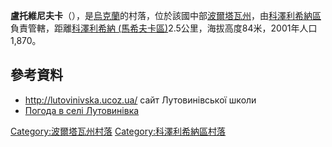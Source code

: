 {{coord|49|14|11|N|33|54|9|E|scale:100000_region:UA|display=title}}

'''盧托維尼夫卡'''（{{lang-uk|Лутовинівка}}），是[[烏克蘭|烏克蘭]]的村落，位於該國中部[[波爾塔瓦州|波爾塔瓦州]]，由[[科澤利希納區|科澤利希納區]]負責管轄，距離[[科澤利希納|科澤利希納 (馬希夫卡區)]]2.5公里，海拔高度84米，2001年人口1,870。

==參考資料==
* http://lutovinivska.ucoz.ua/ {{Wayback|url=http://lutovinivska.ucoz.ua/ |date=20190314073835 }}  сайт Лутовинівської школи
* [http://weather.in.ua/ua/poltavskaja/14068 Погода в селі Лутовинівка] {{Wayback|url=http://weather.in.ua/ua/poltavskaja/14068 |date=20160305193639 }}

{{DEFAULTSORT:Лутовинівка}}
[[Category:波爾塔瓦州村落|Category:波爾塔瓦州村落]]
[[Category:科澤利希納區村落|Category:科澤利希納區村落]]


{{Poltava-geo-stub}}